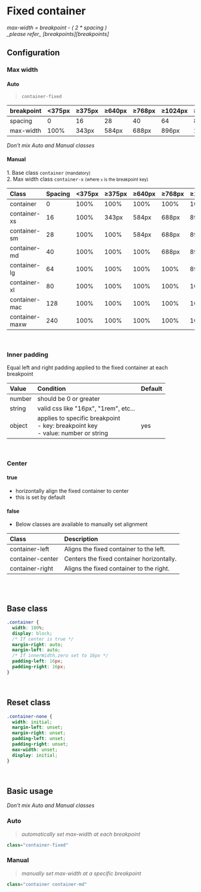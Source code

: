 
# Fixed container

<Callout type="info">
  <em>max-width = breakpoint - ( 2 * spacing )</em> <br />
  <em>_please refer_ [breakpoints][breakpoints]</em>
</Callout>

<br />

## Configuration

### Max width

#### Auto

> `container-fixed`

| breakpoint | \<375px | ≥375px | ≥640px | ≥768px | ≥1024px | ≥1280  | ≥1440px | ≥1920px |
| :--------- | :------ | :----- | :----- | :----- | :------ | :----- | :------ | :------ |
| spacing    | 0       | 16     | 28     | 40     | 64      | 80     | 128     | 240     |
| max-width  | 100%    | 343px  | 584px  | 688px  | 896px   | 1120px | 1184px  | 1440px  |

<Callout type="error">
  <em>Don't mix Auto and Manual classes</em>
</Callout>

#### Manual

1\. Base class `container` <small>(mandatory)</small> <br/>
2\. Max width class `container-x` <small>(where `x` is the breakpoint key)</small>

| Class          | Spacing | \<375px | ≥375px | ≥640px | ≥768px | ≥1024px | ≥1280px | ≥1440px | ≥1920px |
| :------------- | :------ | :------ | :----- | :----- | :----- | :------ | :------ | :------ | :------ |
| container      | 0       | 100%    | 100%   | 100%   | 100%   | 100%    | 100%    | 100%    | 100%    |
| container-xs   | 16      | 100%    | 343px  | 584px  | 688px  | 896px   | 1120px  | 1184px  | 1440px  |
| container-sm   | 28      | 100%    | 100%   | 584px  | 688px  | 896px   | 1120px  | 1184px  | 1440px  |
| container-md   | 40      | 100%    | 100%   | 100%   | 688px  | 896px   | 1120px  | 1184px  | 1440px  |
| container-lg   | 64      | 100%    | 100%   | 100%   | 100%   | 896px   | 1120px  | 1184px  | 1440px  |
| container-xl   | 80      | 100%    | 100%   | 100%   | 100%   | 100%    | 1120px  | 1184px  | 1440px  |
| container-mac  | 128     | 100%    | 100%   | 100%   | 100%   | 100%    | 100%    | 1184px  | 1440px  |
| container-maxw | 240     | 100%    | 100%   | 100%   | 100%   | 100%    | 100%    | 100%    | 1440px  |

<br />

### Inner padding

Equal left and right padding applied to the fixed container at each breakpoint

| Value  | Condition                                                                                    | Default |
| :----- | :------------------------------------------------------------------------------------------- | :------ |
| number | should be 0 or greater                                                                       |         |
| string | valid css like "16px", "1rem", etc...                                                        |         |
| object | applies to specific breakpoint <br /> - key: breakpoint key <br /> - value: number or string | yes     |

<br />

### Center

#### true

- horizontally align the fixed container to center
- this is set by default

#### false

- Below classes are available to manually set alignment

| Class            | Description                               |
| :--------------- | :---------------------------------------- |
| container-left   | Aligns the fixed container to the left.   |
| container-center | Centers the fixed container horizontally. |
| container-right  | Aligns the fixed container to the right.  |

<br />
<br />

## Base class

```css
.container {
  width: 100%;
  display: block;
  /* If center is true */
  margin-right: auto;
  margin-left: auto;
  /* If innerWidth.zero set to 16px */
  padding-left: 16px;
  padding-right: 16px;
}
```

<br />

## Reset class

```css
.container-none {
  width: initial;
  margin-left: unset;
  margin-right: unset;
  padding-left: unset;
  padding-right: unset;
  max-width: unset;
  display: initial;
}
```

<br />

## Basic usage

<Callout type="error">
  <em>Don't mix Auto and Manual classes</em>
</Callout>

### Auto

> <em>automatically set max-width at each breakpoint</em>

```js
class="container-fixed"
```

### Manual

> <em>manually set max-width at a specific breakpoint</em>

```js
class="container container-md"
```

[breakpoints]: /preset/layout/breakpoints "Breakpoints"
[specificity]: https://www.youtube.com/watch?v=c0kfcP_nD9E "CSS Specificity"
